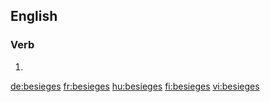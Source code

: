 ==English==

===Verb===
{{head|en|verb form}}

# {{en-third-person singular of|besiege}}

[[de:besieges]]
[[fr:besieges]]
[[hu:besieges]]
[[fi:besieges]]
[[vi:besieges]]